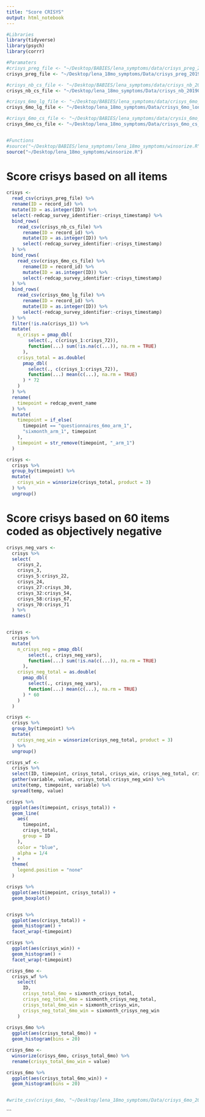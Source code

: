 ```yaml
---
title: "Score CRISYS"
output: html_notebook
---
```


```r
#Libraries
library(tidyverse)
library(psych)
library(corrr)

#Paramaters
#crisys_preg_file <- "~/Desktop/BABIES/lena_symptoms/data/crisys_preg_20190418.csv"
crisys_preg_file <- "~/Desktop/lena_18mo_symptoms/Data/crisys_preg_20190202.csv"

#crisys_nb_cs_file <- "~/Desktop/BABIES/lena_symptoms/data/crisys_nb_20190418.csv"
crisys_nb_cs_file <- "~/Desktop/lena_18mo_symptoms/Data/crisys_nb_20190510.csv"

#crisys_6mo_lg_file <- "~/Desktop/BABIES/lena_symptoms/data/crisys_6mo_long_20190418.csv" 
crisys_6mo_lg_file <- "~/Desktop/lena_18mo_symptoms/Data/crisys_6mo_long_20190510.csv"

#crisys_6mo_cs_file <- "~/Desktop/BABIES/lena_symptoms/data/crysis_6mo_cs_20190418.csv" 
crisys_6mo_cs_file <- "~/Desktop/lena_18mo_symptoms/Data/crisys_6mo_cs_20190202.csv"


#Functions
#source("~/Desktop/BABIES/lena_symptoms/lena_18mo_symptoms/winsorize.R")
source("~/Desktop/lena_18mo_symptoms/winsorize.R")

```

# Score crisys based on all items
```r
crisys <-
  read_csv(crisys_preg_file) %>% 
  rename(ID = record_id) %>% 
  mutate(ID = as.integer(ID)) %>% 
  select(-redcap_survey_identifier:-crisys_timestamp) %>% 
  bind_rows(
    read_csv(crisys_nb_cs_file) %>% 
      rename(ID = record_id) %>% 
      mutate(ID = as.integer(ID)) %>% 
      select(-redcap_survey_identifier:-crisys_timestamp)
  ) %>% 
  bind_rows(
    read_csv(crisys_6mo_cs_file) %>% 
      rename(ID = record_id) %>% 
      mutate(ID = as.integer(ID)) %>% 
      select(-redcap_survey_identifier:-crisys_timestamp) 
  ) %>% 
  bind_rows(
    read_csv(crisys_6mo_lg_file) %>% 
      rename(ID = record_id) %>% 
      mutate(ID = as.integer(ID)) %>% 
      select(-redcap_survey_identifier:-crisys_timestamp)
  ) %>% 
  filter(!is.na(crisys_1)) %>% 
  mutate(
    n_crisys = pmap_dbl(
        select(., c(crisys_1:crisys_72)),
        function(...) sum(!is.na(c(...)), na.rm = TRUE)
      ), 
    crisys_total = as.double(
      pmap_dbl(
        select(., c(crisys_1:crisys_72)),
        function(...) mean(c(...), na.rm = TRUE)
      ) * 72
    ) 
  ) %>% 
  rename(
    timepoint = redcap_event_name
  ) %>% 
  mutate(
    timepoint = if_else(
      timepoint == "questionnaires_6mo_arm_1",
      "sixmonth_arm_1", timepoint
    ),
    timepoint = str_remove(timepoint, "_arm_1")
  )

crisys <- 
  crisys %>% 
  group_by(timepoint) %>% 
  mutate(
    crisys_win = winsorize(crisys_total, product = 3)
  ) %>% 
  ungroup()
```

# Score crisys based on 60 items coded as objectively negative
```r
crisys_neg_vars <-
  crisys %>% 
  select(
    crisys_2,
    crisys_3,
    crisys_5:crisys_22,
    crisys_24,
    crisys_27:crisys_30,
    crisys_32:crisys_54,
    crisys_58:crisys_67,
    crisys_70:crisys_71
  ) %>% 
  names()


crisys <-
  crisys %>% 
  mutate(
    n_crisys_neg = pmap_dbl(
        select(., crisys_neg_vars),
        function(...) sum(!is.na(c(...)), na.rm = TRUE)
      ), 
    crisys_neg_total = as.double(
      pmap_dbl(
        select(., crisys_neg_vars),
        function(...) mean(c(...), na.rm = TRUE)
      ) * 60
    ) 
  )

crisys <- 
  crisys %>% 
  group_by(timepoint) %>% 
  mutate(
    crisys_neg_win = winsorize(crisys_neg_total, product = 3)
  ) %>% 
  ungroup()
```


```r
crisys_wf <-
  crisys %>% 
  select(ID, timepoint, crisys_total, crisys_win, crisys_neg_total, crisys_neg_win) %>% 
  gather(variable, value, crisys_total:crisys_neg_win) %>% 
  unite(temp, timepoint, variable) %>% 
  spread(temp, value)
```


```r
crisys %>% 
  ggplot(aes(timepoint, crisys_total)) +
  geom_line(
    aes(
      timepoint, 
      crisys_total, 
      group = ID
    ),
    color = "blue",
    alpha = 1/4
  ) +
  theme(
    legend.position = "none"
  )

crisys %>% 
  ggplot(aes(timepoint, crisys_total)) +
  geom_boxplot()


crisys %>% 
  ggplot(aes(crisys_total)) +
  geom_histogram() +
  facet_wrap(~timepoint)

crisys %>% 
  ggplot(aes(crisys_win)) +
  geom_histogram() +
  facet_wrap(~timepoint)


```

```r
crisys_6mo <-
  crisys_wf %>% 
    select(
      ID,
      crisys_total_6mo = sixmonth_crisys_total,
      crisys_neg_total_6mo = sixmonth_crisys_neg_total,
      crisys_total_6mo_win = sixmonth_crisys_win,
      crisys_neg_total_6mo_win = sixmonth_crisys_neg_win
    )
  
crisys_6mo %>% 
  ggplot(aes(crisys_total_6mo)) +
  geom_histogram(bins = 20)

crisys_6mo <- 
  winsorize(crisys_6mo, crisys_total_6mo) %>% 
  rename(crisys_total_6mo_win = value)

crisys_6mo %>% 
  ggplot(aes(crisys_total_6mo_win)) +
  geom_histogram(bins = 20)


#write_csv(crisys_6mo, "~/Desktop/lena_18mo_symptoms/Data/crisys_6mo_20190510.csv")
```

```

